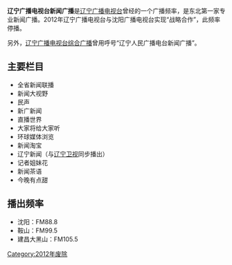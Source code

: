 {{unreferenced|time=2014-10-25T06:04:38+00:00}}
{{广播电台
| 電臺名稱 = 辽宁广播电视台新闻广播
| 英文名稱 = 
| 原文名称 = 
| 電臺圖片檔案 =  
| 電臺圖片尺寸 = 160px
| 電臺圖片名稱 = 
| 通称 = 
| 缩写 =  
| 所屬國家 = {{CHN}}
| 總部所在 = {{CHN}}[[辽宁省|辽宁省]][[沈阳市|沈阳市]]
| 播放地區 = [[辽宁省|辽宁省]]
| 開播日期 = 2009年
| 停播日期 = 2012年
| 電臺呼號 = 辽宁新闻广播
| 类型 = 
| 宗教 = 
| 主要语言 = [[普通话|普通话]]
| 使用频段= [[FM|FM]]
| 電臺口號 = 
| 隶属 = [[辽宁广播电视台|辽宁广播电视台]]
| 擁有者 = [[辽宁广播电视台|辽宁广播电视台]]
| 持股者 =
| 董事长 =  
| 前電臺名稱 =  
| 被取代名稱 = 
| 前頻道呼號 = 
| 被取代呼號 =
| 集團同類頻道 = 
| 重播服務頻道 = 
| 電臺官方網站 = 
}}
'''辽宁广播电视台新闻广播'''是[[辽宁广播电视台|辽宁广播电视台]]曾经的一个广播频率，是东北第一家专业新闻广播。2012年辽宁广播电视台与沈阳广播电视台实现“战略合作”，此频率停播。

另外，[[辽宁广播电视台综合广播|辽宁广播电视台综合广播]]曾用呼号“辽宁人民广播电台新闻广播”。

==主要栏目==
*全省新闻联播
*新闻大视野
*民声
*新广新闻
*直播世界
*大家将给大家听
*环球媒体浏览
*新闻淘宝
*辽宁新闻（与[[辽宁卫视|辽宁卫视]]同步播出）
*记者姐妹花
*新闻茶语
*今晚有点甜

==播出频率==
*沈阳：FM88.8
*鞍山：FM99.5
*建昌大黑山：FM105.5

{{辽宁广播电视台}}

[[Category:2012年废除|Category:2012年废除]]